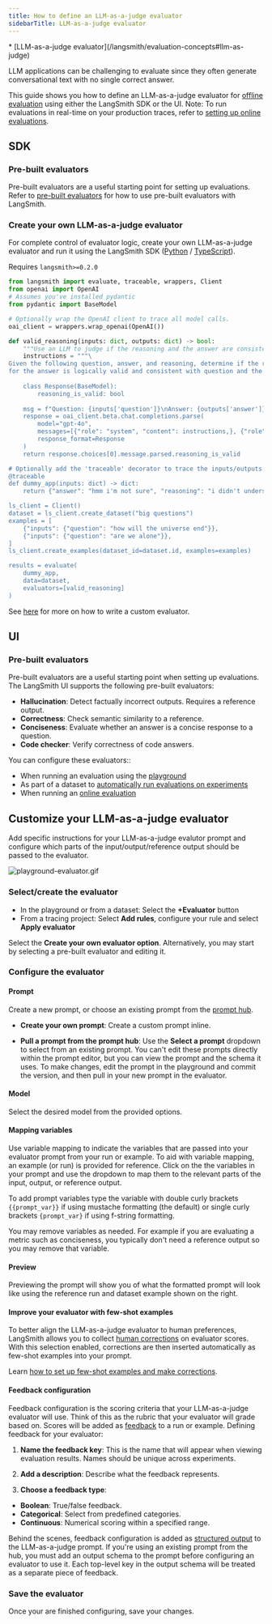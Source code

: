 ```yaml
---
title: How to define an LLM-as-a-judge evaluator
sidebarTitle: LLM-as-a-judge evaluator
---
```


<Info>
  * [LLM-as-a-judge evaluator](/langsmith/evaluation-concepts#llm-as-judge)
</Info>

LLM applications can be challenging to evaluate since they often generate conversational text with no single correct answer.

This guide shows you how to define an LLM-as-a-judge evaluator for [offline evaluation](/langsmith/evaluation-concepts#offline-evaluation) using either the LangSmith SDK or the UI. Note: To run evaluations in real-time on your production traces, refer to [setting up online evaluations](/langsmith/online-evaluations#configure-llm-as-judge-evaluators).

## SDK

### Pre-built evaluators

Pre-built evaluators are a useful starting point for setting up evaluations. Refer to [pre-built evaluators](/langsmith/prebuilt-evaluators) for how to use pre-built evaluators with LangSmith.

### Create your own LLM-as-a-judge evaluator

For complete control of evaluator logic, create your own LLM-as-a-judge evaluator and run it using the LangSmith SDK ([Python](https://docs.smith.langchain.com/reference/python/reference) / [TypeScript](https://docs.smith.langchain.com/reference/js)).

Requires `langsmith>=0.2.0`

```python
from langsmith import evaluate, traceable, wrappers, Client
from openai import OpenAI
# Assumes you've installed pydantic
from pydantic import BaseModel

# Optionally wrap the OpenAI client to trace all model calls.
oai_client = wrappers.wrap_openai(OpenAI())

def valid_reasoning(inputs: dict, outputs: dict) -> bool:
    """Use an LLM to judge if the reasoning and the answer are consistent."""
    instructions = """\
Given the following question, answer, and reasoning, determine if the reasoning \
for the answer is logically valid and consistent with question and the answer.\"""
    
    class Response(BaseModel):
        reasoning_is_valid: bool
    
    msg = f"Question: {inputs['question']}\nAnswer: {outputs['answer']}\nReasoning: {outputs['reasoning']}"
    response = oai_client.beta.chat.completions.parse(
        model="gpt-4o",
        messages=[{"role": "system", "content": instructions,}, {"role": "user", "content": msg}],
        response_format=Response
    )
    return response.choices[0].message.parsed.reasoning_is_valid

# Optionally add the 'traceable' decorator to trace the inputs/outputs of this function.
@traceable
def dummy_app(inputs: dict) -> dict:
    return {"answer": "hmm i'm not sure", "reasoning": "i didn't understand the question"}

ls_client = Client()
dataset = ls_client.create_dataset("big questions")
examples = [
    {"inputs": {"question": "how will the universe end"}},
    {"inputs": {"question": "are we alone"}},
]
ls_client.create_examples(dataset_id=dataset.id, examples=examples)

results = evaluate(
    dummy_app,
    data=dataset,
    evaluators=[valid_reasoning]
)
```

See [here](/langsmith/code-evaluator) for more on how to write a custom evaluator.

## UI

### Pre-built evaluators

Pre-built evaluators are a useful starting point when setting up evaluations. The LangSmith UI supports the following pre-built evaluators:

* **Hallucination**: Detect factually incorrect outputs. Requires a reference output.
* **Correctness**: Check semantic similarity to a reference.
* **Conciseness**: Evaluate whether an answer is a concise response to a question.
* **Code checker**: Verify correctness of code answers.

You can configure these evaluators::

* When running an evaluation using the [playground](/langsmith/observability-concepts#prompt-playground)
* As part of a dataset to [automatically run evaluations on experiments](/langsmith/bind-evaluator-to-dataset)
* When running an [online evaluation](/langsmith/online-evaluations#configure-llm-as-judge-evaluators)

## Customize your LLM-as-a-judge evaluator

Add specific instructions for your LLM-as-a-judge evalutor prompt and configure which parts of the input/output/reference output should be passed to the evaluator.

![playground-evaluator.gif](/langsmith/images/playground-evaluator.gif)

### Select/create the evaluator

* In the playground or from a dataset: Select the **+Evaluator** button
* From a tracing project: Select **Add rules**, configure your rule and select **Apply evaluator**

Select the **Create your own evaluator option**. Alternatively, you may start by selecting a pre-built evaluator and editing it.

### Configure the evaluator

#### Prompt

Create a new prompt, or choose an existing prompt from the [prompt hub](/langsmith/prompt-engineering-quickstart).

* **Create your own prompt**: Create a custom prompt inline.

* **Pull a prompt from the prompt hub**: Use the **Select a prompt** dropdown to select from an existing prompt. You can't edit these prompts directly within the prompt editor, but you can view the prompt and the schema it uses. To make changes, edit the prompt in the playground and commit the version, and then pull in your new prompt in the evaluator.

#### Model

Select the desired model from the provided options.

#### Mapping variables

Use variable mapping to indicate the variables that are passed into your evaluator prompt from your run or example. To aid with variable mapping, an example (or run) is provided for reference. Click on the the variables in your prompt and use the dropdown to map them to the relevant parts of the input, output, or reference output.

To add prompt variables type the variable with double curly brackets `{{prompt_var}}` if using mustache formatting (the default) or single curly brackets `{prompt_var}` if using f-string formatting.

You may remove variables as needed. For example if you are evaluating a metric such as conciseness, you typically don't need a reference output so you may remove that variable.

#### Preview

Previewing the prompt will show you of what the formatted prompt will look like using the reference run and dataset example shown on the right.

#### Improve your evaluator with few-shot examples

To better align the LLM-as-a-judge evaluator to human preferences, LangSmith allows you to collect [human corrections](/langsmith/create-few-shot-evaluators#make-corrections) on evaluator scores. With this selection enabled, corrections are then inserted automatically as few-shot examples into your prompt.

Learn [how to set up few-shot examples and make corrections](/langsmith/create-few-shot-evaluators).

#### Feedback configuration

Feedback configuration is the scoring criteria that your LLM-as-a-judge evaluator will use. Think of this as the rubric that your evaluator will grade based on. Scores will be added as [feedback](/langsmith/observability-concepts#feedback) to a run or example. Defining feedback for your evaluator:

1. **Name the feedback key**: This is the name that will appear when viewing evaluation results. Names should be unique across experiments.

2. **Add a description**: Describe what the feedback represents.

3. **Choose a feedback type**:

* **Boolean**: True/false feedback.
* **Categorical**: Select from predefined categories.
* **Continuous**: Numerical scoring within a specified range.

Behind the scenes, feedback configuration is added as [structured output](https://python.langchain.com/docs/concepts/structured_outputs/) to the LLM-as-a-judge prompt. If you're using an existing prompt from the hub, you must add an output schema to the prompt before configuring an evaluator to use it. Each top-level key in the output schema will be treated as a separate piece of feedback.

### Save the evaluator

Once your are finished configuring, save your changes.
